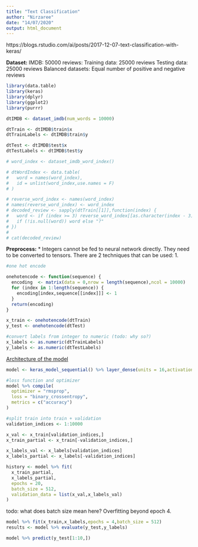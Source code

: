 ```yaml
---
title: "Text Classification"
author: "Nirzaree"
date: "14/07/2020"
output: html_document
---
```

https://blogs.rstudio.com/ai/posts/2017-12-07-text-classification-with-keras/

**Dataset:**
IMDB: 50000 reviews: 
Training data: 25000 reviews
Testing data: 25000 reviews
Balanced datasets: Equal number of positive and negative reviews

```r
library(data.table)
library(keras)
library(dplyr)
library(ggplot2)
library(purrr)
```

```r
dtIMDB <- dataset_imdb(num_words = 10000)

dtTrain <- dtIMDB$train$x
dtTrainLabels <- dtIMDB$train$y

dtTest <- dtIMDB$test$x
dtTestLabels <- dtIMDB$test$y

# word_index <- dataset_imdb_word_index()

# dtWordIndex <- data.table(
#   word = names(word_index),
#   id = unlist(word_index,use.names = F)
# )
```

```r
# reverse_word_index <- names(word_index)
# names(reverse_word_index) <- word_index
# decoded_review <- sapply(dtTrain[[1]],function(index) {
#   word <- if (index >= 3) reverse_word_index[[as.character(index - 3)]]
#   if (!is.null(word)) word else "?"
# })
# 
# cat(decoded_review)

```

**Preprocess:**
* Integers cannot be fed to neural network directly. They need to be converted to tensors. 
There are 2 techniques that can be used: 
  1. 
```r
#one hot encode

onehotencode <- function(sequence) {
  encoding  <- matrix(data = 0,nrow = length(sequence),ncol = 10000)
  for (index in 1:length(sequence)) {
    encoding[index,sequence[[index]]] <- 1
  }
  return(encoding)
}

x_train <- onehotencode(dtTrain)
y_test <- onehotencode(dtTest)

#convert labels from integer to numeric (todo: why so?)
x_labels <- as.numeric(dtTrainLabels)
y_labels <- as.numeric(dtTestLabels)

```

[Architecture of the model](https://blogs.rstudio.com/ai/posts/2017-12-07-text-classification-with-keras/images/3_layer_network.png)

```r
model <- keras_model_sequential() %>% layer_dense(units = 16,activation = 'relu',input_shape = c(10000)) %>% layer_dense(units = 16,activation = 'relu') %>% layer_dense(units = 1,activation = 'sigmoid')

#loss function and optimizer
model %>% compile(
  optimizer = "rmsprop",
  loss = "binary_crossentropy",
  metrics = c("accuracy")
)
```

```r
#split train into train + validation
validation_indices <- 1:10000

x_val <- x_train[validation_indices,]
x_train_partial <- x_train[-validation_indices,]

x_labels_val <- x_labels[validation_indices]
x_labels_partial <- x_labels[-validation_indices]

history <- model %>% fit(
  x_train_partial,
  x_labels_partial,
  epochs = 20,
  batch_size = 512, 
  validation_data = list(x_val,x_labels_val)
)

```
todo: what does batch size mean here? 
Overfitting beyond epoch 4.  

```r
model %>% fit(x_train,x_labels,epochs = 4,batch_size = 512)
results <- model %>% evaluate(y_test,y_labels)
```

```r
model %>% predict(y_test[1:10,])

```

